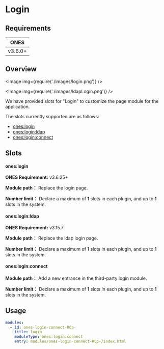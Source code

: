 # Login


## Requirements

|  ONES   |
| :-----: |
| v3.6.0+ |

## Overview

<Image img={require('./images/login.png')} />

<Image img={require('./images/ldapLogin.png')} />

We have provided slots for "Login" to customize the page module for the application.

The slots currently supported are as follows:

- [ones:login](#oneslogin)
- [ones:login:ldap](#onesloginldap)
- [ones:login:connect](#onesloginconnect)

## Slots

#### ones:login

**ONES Requirement:** v3.6.25+

**Module path：** Replace the login page.

**Number limit：** Declare a maximum of **1** slots in each plugin, and up to **1** slots in the system.

#### ones:login:ldap

**ONES Requirement:** v3.15.7

**Module path：** Replace the ldap login page.

**Number limit：** Declare a maximum of **1** slots in each plugin, and up to **1** slots in the system.

#### ones:login:connect

**Module path：** Add a new entrance in the third-party login module.

**Number limit：** Declare a maximum of **1** slots in each plugin, and up to **1** slots in the system.

## Usage

```yaml
modules:
  - id: ones-login-connect-RCp-
    title: login
    moduleType: ones:login:connect
    entry: modules/ones-login-connect-RCp-/index.html
```
